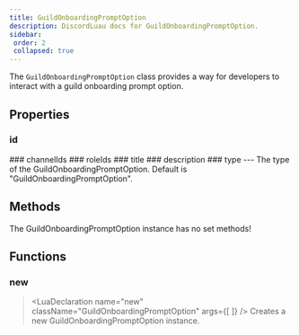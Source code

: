 ```yaml
---
title: GuildOnboardingPromptOption
description: DiscordLuau docs for GuildOnboardingPromptOption.
sidebar:
 order: 2
 collapsed: true
---
```

[//]: # (This file was automatically @generated from moonwave comments using a script. Please do not exit by hand.)
[//]: # (To actually edit documentation, make changes to the main DiscordLuau repo.)

[//]: # (----- DOCUMENT IMPORTS ----- )


[//]: # (----- DOCUMENT DESCRIPTION ----- )

The `GuildOnboardingPromptOption` class provides a way for developers to interact with a guild onboarding prompt option.

[//]: # (----- DOCUMENT PROPERTIES ----- )

## Properties

### id

<LuaProperty name="GuildOnboardingPromptOption.id" type="string" />
### channelIds

<LuaProperty name="GuildOnboardingPromptOption.channelIds" type="{ string }" />
### roleIds

<LuaProperty name="GuildOnboardingPromptOption.roleIds" type="{ string }" />
### title

<LuaProperty name="GuildOnboardingPromptOption.title" type="string" />
### description

<LuaProperty name="GuildOnboardingPromptOption.description" type="string?" />
### type

<LuaProperty name="GuildOnboardingPromptOption.type" type="string" />
---
The type of the GuildOnboardingPromptOption. Default is "GuildOnboardingPromptOption".

[//]: # (----- DOCUMENT METHODS ----- )

## Methods

The GuildOnboardingPromptOption instance has no set methods!

[//]: # (----- DOCUMENT FUNCTIONS ----- )

## Functions

### new

> <LuaDeclaration name="new" className="GuildOnboardingPromptOption" args={[  ]} />
Creates a new GuildOnboardingPromptOption instance.

